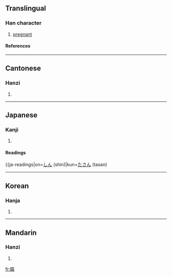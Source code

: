==Translingual==
===Han character===
{{Han char|rn=38|rad=女|as=07|sn=10|four=4143<sub>2</sub>|canj=女一一女 (VMMV)}}
# [[pregnant]]
====References====
{{Han ref|kx=0263.010|dkj=06322|dj=0529.310|hdz=21050.090|uh=5A20|ud=23072|bh=AE57|bd=44631}}
----
==Cantonese==
===Hanzi===
{{yue-hanzi|jyut=|y=jan3, san1}}
# {{defn|Cantonese}}
----
==Japanese==
===Kanji===
{{ja-kanji|grade=c|rs=女07}}
# {{defn|Japanese}} 
====Readings====
{{ja-readings|on=[[しん]] (shin)|kun=[[たさん]] (tasan)
----

==Korean==
===Hanja===
{{ko-hanja|hangeul=신|rv=sin|mr=sin}}
# {{defn|Korean}}
----
==Mandarin==
===Hanzi===
{{cmn-hanzi|pin=[[shēn]] (shen1)|wg=shen<sup>1</sup>}}
# {{defn|Mandarin}}

[[fr:娠]]